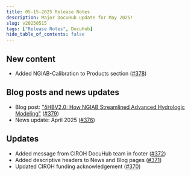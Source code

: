 ```yaml
---
title: 05-15-2025 Release Notes
description: Major DocuHub update for May 2025!
slug: v20250515
tags: ["Release Notes", DocuHub]
hide_table_of_contents: false
---
```


## New content
- Added NGIAB-Calibration to Products section ([#378](https://github.com/CIROH-UA/ciroh-ua_website/pull/378))

## Blog posts and news updates
- Blog post: ["δHBV2.0: How NGIAB Streamlined Advanced Hydrologic Modeling"](/blog/may-2025-update) ([#379](https://github.com/CIROH-UA/ciroh-ua_website/pull/379))
- News update: April 2025 ([#376](https://github.com/CIROH-UA/ciroh-ua_website/pull/376))

## Updates
- Added message from CIROH DocuHub team in footer ([#372](https://github.com/CIROH-UA/ciroh-ua_website/pull/372))
- Added descriptive headers to News and Blog pages ([#371](https://github.com/CIROH-UA/ciroh-ua_website/pull/371))
- Updated CIROH funding acknowledgement ([#370](https://github.com/CIROH-UA/ciroh-ua_website/pull/370))

<!-- truncate -->